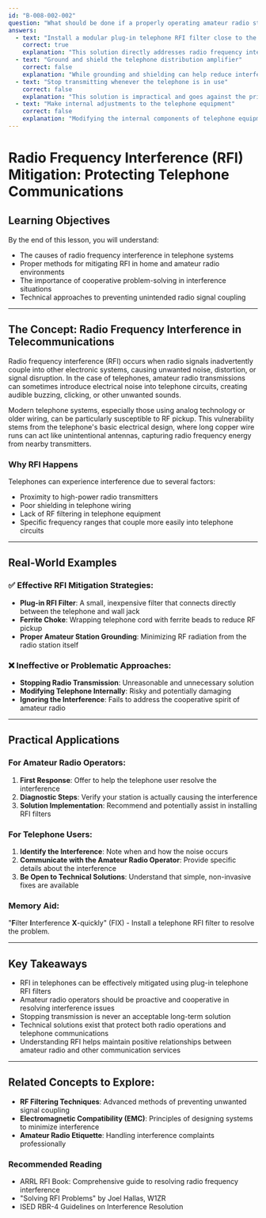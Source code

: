 ```yaml
---
id: "B-008-002-002"
question: "What should be done if a properly operating amateur radio station is the cause of interference to a nearby telephone?"
answers:
  - text: "Install a modular plug-in telephone RFI filter close to the telephone device"
    correct: true
    explanation: "This solution directly addresses radio frequency interference (RFI) by using a specialized filter designed to suppress unwanted radio signals from entering telephone circuits. The modular plug-in filter acts as a barrier, preventing RF energy from being picked up by telephone wiring and causing audible interference, while allowing the amateur radio station to continue normal operation."
  - text: "Ground and shield the telephone distribution amplifier"
    correct: false
    explanation: "While grounding and shielding can help reduce interference in some cases, this approach is typically more complex and may not be practical for consumer telephone equipment. The homeowner or telephone service provider might not be willing to modify their equipment, and such modifications could potentially void equipment warranties or service agreements."
  - text: "Stop transmitting whenever the telephone is in use"
    correct: false
    explanation: "This solution is impractical and goes against the principles of amateur radio operation. Amateur radio operators have a right to operate their stations within legal power and frequency limits, and should not be required to cease transmission simply because of potential telephone interference. The goal is to find a technical solution that allows both the radio station and telephone to function simultaneously."
  - text: "Make internal adjustments to the telephone equipment"
    correct: false
    explanation: "Modifying the internal components of telephone equipment is not recommended and could potentially damage the device, void warranties, or violate telecommunications regulations. Most consumer telephone equipment is not designed to be user-serviceable, and internal modifications are best left to professional technicians if absolutely necessary."
---
```


# Radio Frequency Interference (RFI) Mitigation: Protecting Telephone Communications

## Learning Objectives
By the end of this lesson, you will understand:
- The causes of radio frequency interference in telephone systems
- Proper methods for mitigating RFI in home and amateur radio environments
- The importance of cooperative problem-solving in interference situations
- Technical approaches to preventing unintended radio signal coupling

---

## The Concept: Radio Frequency Interference in Telecommunications

Radio frequency interference (RFI) occurs when radio signals inadvertently couple into other electronic systems, causing unwanted noise, distortion, or signal disruption. In the case of telephones, amateur radio transmissions can sometimes introduce electrical noise into telephone circuits, creating audible buzzing, clicking, or other unwanted sounds.

Modern telephone systems, especially those using analog technology or older wiring, can be particularly susceptible to RF pickup. This vulnerability stems from the telephone's basic electrical design, where long copper wire runs can act like unintentional antennas, capturing radio frequency energy from nearby transmitters.

### Why RFI Happens

Telephones can experience interference due to several factors:
- Proximity to high-power radio transmitters
- Poor shielding in telephone wiring
- Lack of RF filtering in telephone equipment
- Specific frequency ranges that couple more easily into telephone circuits

---

## Real-World Examples

### ✅ Effective RFI Mitigation Strategies:
- **Plug-in RFI Filter**: A small, inexpensive filter that connects directly between the telephone and wall jack
- **Ferrite Choke**: Wrapping telephone cord with ferrite beads to reduce RF pickup
- **Proper Amateur Station Grounding**: Minimizing RF radiation from the radio station itself

### ❌ Ineffective or Problematic Approaches:
- **Stopping Radio Transmission**: Unreasonable and unnecessary solution
- **Modifying Telephone Internally**: Risky and potentially damaging
- **Ignoring the Interference**: Fails to address the cooperative spirit of amateur radio

---

## Practical Applications

### For Amateur Radio Operators:
1. **First Response**: Offer to help the telephone user resolve the interference
2. **Diagnostic Steps**: Verify your station is actually causing the interference
3. **Solution Implementation**: Recommend and potentially assist in installing RFI filters

### For Telephone Users:
1. **Identify the Interference**: Note when and how the noise occurs
2. **Communicate with the Amateur Radio Operator**: Provide specific details about the interference
3. **Be Open to Technical Solutions**: Understand that simple, non-invasive fixes are available

### Memory Aid:
"**F**ilter **I**nterference **X**-quickly" (FIX) - Install a telephone RFI filter to resolve the problem.

---

## Key Takeaways

- RFI in telephones can be effectively mitigated using plug-in telephone RFI filters
- Amateur radio operators should be proactive and cooperative in resolving interference issues
- Stopping transmission is never an acceptable long-term solution
- Technical solutions exist that protect both radio operations and telephone communications
- Understanding RFI helps maintain positive relationships between amateur radio and other communication services

---

## Related Concepts to Explore:
- **RF Filtering Techniques**: Advanced methods of preventing unwanted signal coupling
- **Electromagnetic Compatibility (EMC)**: Principles of designing systems to minimize interference
- **Amateur Radio Etiquette**: Handling interference complaints professionally

### Recommended Reading
- ARRL RFI Book: Comprehensive guide to resolving radio frequency interference
- "Solving RFI Problems" by Joel Hallas, W1ZR
- ISED RBR-4 Guidelines on Interference Resolution